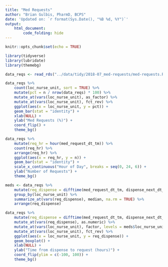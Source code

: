 ```yaml
---
title: "Med Requests"
author: "Brian Gulbis, PharmD, BCPS"
date: 'Updated on: `r format(Sys.Date(), "%B %d, %Y")`'
output: 
    html_document:
        code_folding: hide
---
```


```r
knitr::opts_chunk$set(echo = TRUE)
```

```r
library(tidyverse)
library(lubridate)
library(themebg)

data_reqs <- read_rds("../data/tidy/2018-07_med-requests/med-requests.Rds")
```

```r
data_reqs %>%
    count(loc_nurse_unit, sort = TRUE) %>%
    mutate(pct = n / nrow(data_reqs) * 100) %>%
    mutate_at(vars(loc_nurse_unit), as_factor) %>%
    mutate_at(vars(loc_nurse_unit), fct_rev) %>%
    ggplot(aes(x = loc_nurse_unit, y = pct)) +
    geom_bar(stat = "identity") +
    xlab(NULL) +
    ylab("Med Requests (%)") +
    coord_flip() +
    theme_bg()
```

```r
data_reqs %>%
    mutate(req_hr = hour(med_request_dt_tm)) %>%
    count(req_hr) %>%
    arrange(req_hr) %>%
    ggplot(aes(x = req_hr, y = n)) +
    geom_bar(stat = "identity") +
    scale_x_continuous("Hour of Day", breaks = seq(0, 24, 6)) +
    ylab("Number of Requests") +
    theme_bg()
```

```r
meds <- data_reqs %>%
    mutate(req_dispense = difftime(med_request_dt_tm, dispense_next_dt_tm, units = "hours")) %>%
    group_by(loc_nurse_unit) %>%
    summarize_at(vars(req_dispense), median, na.rm = TRUE) %>%
    arrange(req_dispense)

data_reqs %>%
    mutate(req_dispense = difftime(med_request_dt_tm, dispense_next_dt_tm, units = "hours")) %>%
    mutate_at(vars(req_dispense), as.numeric) %>%
    mutate_at(vars(loc_nurse_unit), factor, levels = meds$loc_nurse_unit) %>%
    mutate_at(vars(loc_nurse_unit), fct_rev) %>%
    ggplot(aes(x = loc_nurse_unit, y = req_dispense)) +
    geom_boxplot() +
    xlab(NULL) +
    ylab("Time from dispense to request (hours)") +
    coord_flip(ylim = c(-100, 100)) +
    theme_bg()
```

